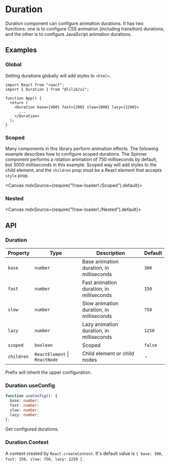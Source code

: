 
<Meta title="Configs/Duration" />

# Duration

Duration component can configure animation durations. It has two functions: one is to configure CSS animation (including transition) durations, and the other is to configure JavaScript animation durations.

## Examples

### Global

Setting durations globally will add styles to `<html>`.

```tsx
import React from "react";
import { Duration } from "@lilib/ui";

function App() {
  return (
    <Duration base={400} fast={200} slow={800} lazy={1200}>
      ...
    </Duration>
  );
}
```

### Scoped

Many components in this library perform animation effects. The following example describes how to configure scoped durations. The Spinner component performs a rotation animation of 750 milliseconds by default, but 3000 milliseconds in this example. Scoped way will add styles to the child element, and the `children` prop must be a React element that accepts `style` prop.

<Canvas mdxSource={require("!!raw-loader!./Scoped").default}>
  <Story id="examples-duration--scoped" />
</Canvas>

### Nested

<Canvas mdxSource={require("!!raw-loader!./Nested").default}>
  <Story id="examples-duration--nested" />
</Canvas>

## API

### Duration

| Property   | Type                          | Description                              | Default |
| ---------- | ----------------------------- | ---------------------------------------- | ------- |
| `base`     | `number`                      | Base animation duration, in milliseconds | `300`   |
| `fast`     | `number`                      | Fast animation duration, in milliseconds | `150`   |
| `slow`     | `number`                      | Slow animation duration, in milliseconds | `750`   |
| `lazy`     | `number`                      | Lazy animation duration, in milliseconds | `1250`  |
| `scoped`   | `boolean`                     | Scoped                                   | `false` |
| `children` | `ReactElement` \| `ReactNode` | Child element or child nodes             | -       |

Prefix will inherit the upper configuration.

### Duration.useConfig

```ts
function useConfig(): {
  base: number;
  fast: number;
  slow: number;
  lazy: number;
};
```

Get configured durations.

### Duration.Context

A context created by `React.createContext`. It's default value is `{ base: 300, fast: 150, slow: 750, lazy: 1250 }`.
